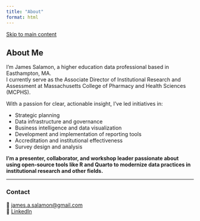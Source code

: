 ```yaml
---
title: "About"
format: html
---
```


<a href="#main-content" class="skip-link">Skip to main content</a>

## About Me {#main-content}

I'm James Salamon, a higher education data professional based in Easthampton, MA.  
I currently serve as the Associate Director of Institutional Research and Assessment at Massachusetts College of Pharmacy and Health Sciences (MCPHS).

With a passion for clear, actionable insight, I’ve led initiatives in:

- Strategic planning  
- Data infrastructure and governance  
- Business intelligence and data visualization  
- Development and implementation of reporting tools  
- Accreditation and institutional effectiveness  
- Survey design and analysis

**I'm a presenter, collaborator, and workshop leader passionate about using open-source tools like R and Quarto to modernize data practices in institutional research and other fields.**

---

### Contact

<span aria-hidden="true">📧</span> <a href="mailto:james.a.salamon@gmail.com">james.a.salamon@gmail.com</a>  
<span aria-hidden="true">🔗</span> <a href="https://www.linkedin.com/in/james-salamon-a346b278" target="_blank" rel="noopener noreferrer">LinkedIn</a>
